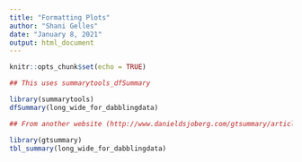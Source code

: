 ---
title: "Formatting Plots"
author: "Shani Gelles"
date: "January 8, 2021"
output: html_document
---

```{r setup, include=FALSE}
knitr::opts_chunk$set(echo = TRUE)
```

```{r}
## This uses summarytools_dfSummary

library(summarytools)
dfSummary(long_wide_for_dabblingdata)

```

```{r}
## From another website (http://www.danieldsjoberg.com/gtsummary/articles/tbl_summary.html)

library(gtsummary)
tbl_summary(long_wide_for_dabblingdata)

```

